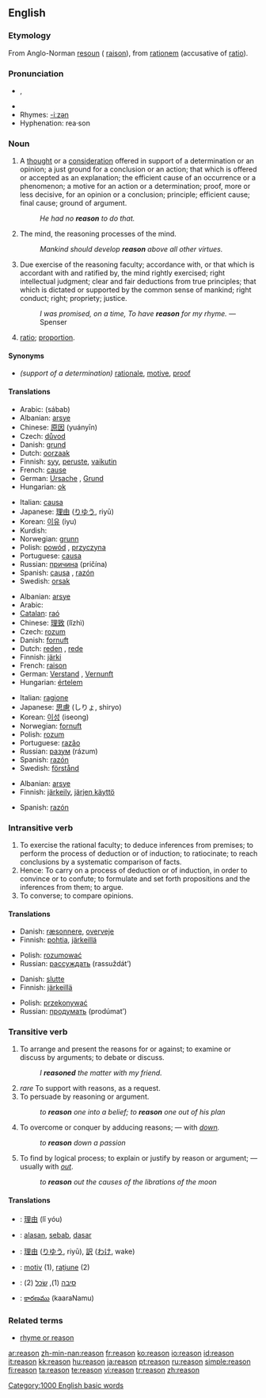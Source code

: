 {{wikipedia}}
==English==

{{rank|John|hour|air|368|reason|feel|behind|sn}}

===Etymology===
From Anglo-Norman [[resoun]] ({{OF.}} [[raison]]), from {{L.}} [[rationem]] (accusative of [[ratio#Latin|ratio]]).

===Pronunciation===
*{{IPA|/ˈɹiːzn/}}, {{SAMPA|/"ri:zn/}}
*{{audio|en-us-reason.ogg|Audio (US)}}
*Rhymes: [[Rhymes:English:-iːzən|-iːzən]]
*Hyphenation: rea&middot;son

===Noun===
{{en-noun}}

# A [[thought]] or a [[consideration]] offered in support of a determination or an opinion; a just ground for a conclusion or an action; that which is offered or accepted as an explanation; the efficient cause of an occurrence or a phenomenon; a motive for an action or a determination; proof, more or less decisive, for an opinion or a conclusion; principle; efficient cause; final cause; ground of argument.
#: ''He had no '''reason''' to do that.''
# The mind, the reasoning processes of the mind.
#: ''Mankind should develop '''reason''' above all other virtues.''
# Due exercise of the reasoning faculty; accordance with, or that which is accordant with and ratified by, the mind rightly exercised; right intellectual judgment; clear and fair deductions from true principles; that which is dictated or supported by the common sense of mankind; right conduct; right; propriety; justice.
#: ''I was promised, on a time, To have '''reason''' for my rhyme.'' —Spenser
# {{context|mathematics|obsolete}} [[ratio]]; [[proportion]].

====Synonyms====
* ''(support of a determination)'' [[rationale]], [[motive]], [[proof]]

====Translations====
{{trans-top|A thought or a consideration}}
*Arabic: {{ARchar|[[سبب]]}} (sábab) {{m}}
*Albanian: [[arsye]]
*Chinese: [[原因]] (yuányīn)
*Czech: [[důvod]] {{m}}
*Danish: [[grund]]
*Dutch: [[oorzaak]] {{f}}
*Finnish: [[syy]], [[peruste]], [[vaikutin]]
*French: [[cause]] {{f}}
*German: [[Ursache]] {{f}}, [[Grund]] {{m}}
*Hungarian: [[ok#Hungarian|ok]]
{{trans-mid}}
*Italian: [[causa]] {{f}}
*Japanese: [[理由]] ([[りゆう]], riyū)
*Korean: [[이유]] (iyu)
*Kurdish: {{KUchar|[[هۆ]]}}
*Norwegian: [[grunn]]
*Polish: [[powód]] {{m}}, [[przyczyna]] {{f}}
*Portuguese: [[causa]] {{f}}
*Russian: [[причина]] (pričína) {{f}}
*Spanish: [[causa]] {{f}}, [[razón]] {{f}}
*Swedish: [[orsak]]
{{trans-bottom}}

{{trans-top|The faculty of capacity of the human mind}}
*Albanian: [[arsye]]
*Arabic: {{ARchar|[[عقل]]}} {{IPAchar|(ʕáql)}} {{m}}
*[[Catalan]]: [[raó]] {{f}}
*Chinese: [[理致]] (lǐzhì)
*Czech: [[rozum]] {{m}}
*Danish: [[fornuft]]
*Dutch: [[reden]] {{f}}, [[rede]] {{f}}
*Finnish: [[järki]]
*French: [[raison]] {{m}}
*German: [[Verstand]] {{m}}, [[Vernunft]] {{f}}
*Hungarian: [[értelem]]
{{trans-mid}}
*Italian: [[ragione]] {{f}}
*Japanese: [[思慮]] (しりょ, shiryo)
*Korean: [[이성]] (iseong)
*Norwegian: [[fornuft]]
*Polish: [[rozum]] {{m}}
*Portuguese: [[razão]] {{f}}
*Russian: [[разум]] (rázum)
*Spanish: [[razón]] {{f}}
*Swedish: [[förstånd]]
{{trans-bottom}}

{{trans-top|Due exercise of the reasoning faculty}}
*Albanian: [[arsye]]
*Finnish: [[järkeily]], [[järjen käyttö]]
{{trans-mid}}
*Spanish: [[razón]] {{f}}
{{trans-bottom}}

===Intransitive verb===
{{rfc-trverb|Intransitive verb}}
{{en-verb}}

# To exercise the rational faculty; to deduce inferences from premises; to perform the process of deduction or of induction; to ratiocinate; to reach conclusions by a systematic comparison of facts.
# Hence: To carry on a process of deduction or of induction, in order to convince or to confute; to formulate and set forth propositions and the inferences from them; to argue.
# To converse; to compare opinions.

====Translations====
{{trans-top|To exercise the rational faculty}}
*Danish: [[ræsonnere]], [[overveje]]
*Finnish: [[pohtia]], [[järkeillä]]
{{trans-mid}}
*Polish: [[rozumować]]
*Russian: [[рассуждать]] (rassuždát’)
{{trans-bottom}}

{{trans-top|Hence: To carry on a process of deduction or of induction}}
*Danish: [[slutte]]
*Finnish: [[järkeillä]]
{{trans-mid}}
*Polish: [[przekonywać]]
*Russian: [[продумать]] (prodúmat’)
{{trans-bottom}}

===Transitive verb===
{{en-verb}}

# To arrange and present the reasons for or against; to examine or discuss by arguments; to debate or discuss.
#: ''I '''reasoned''' the matter with my friend.''
# ''rare'' To support with reasons, as a request.
# To persuade by reasoning or argument.
#: ''to '''reason''' one into a belief; to '''reason''' one out of his plan''
# To overcome or conquer by adducing reasons; — with ''[[down]].''
#: ''to '''reason''' down a passion''
# To find by logical process; to explain or justify by reason or argument; — usually with ''[[out]]''.
#: ''to '''reason''' out the causes of the librations of the moon''

====Translations====
{{checktrans}}
*{{ttbc|Chinese}}: [[理由]] (lǐ yóu)
*{{ttbc|Indonesian}}: [[alas|alasan]], [[sebab]], [[dasar]]
*{{ttbc|Japanese}}: [[理由]] ([[りゆう]], riyū), [[訳]] ([[わけ]], wake)
*{{ttbc|Romanian}}: [[motiv]] {{n}} (1), [[raţiune]] {{f}} (2)
*{{ttbc|Yiddish}}: [[סיבה]] {{f}} (1), [[שׂכל]] {{m}} (2)
*{{ttbc|Telugu}}: [[కారణము]] (kaaraNamu)

===Related terms===
*[[rhyme or reason]]

[[Category:1000 English basic words]]

[[ar:reason]]
[[zh-min-nan:reason]]
[[fr:reason]]
[[ko:reason]]
[[io:reason]]
[[id:reason]]
[[it:reason]]
[[kk:reason]]
[[hu:reason]]
[[ja:reason]]
[[pt:reason]]
[[ru:reason]]
[[simple:reason]]
[[fi:reason]]
[[ta:reason]]
[[te:reason]]
[[vi:reason]]
[[tr:reason]]
[[zh:reason]]